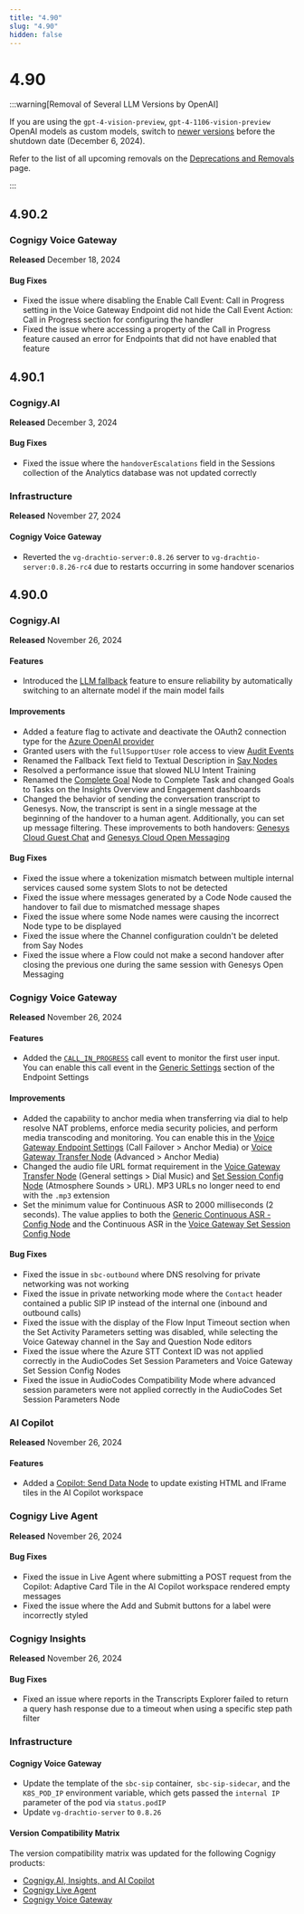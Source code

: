```yaml
---
title: "4.90"
slug: "4.90"
hidden: false
---
```


# 4.90

:::warning[Removal of Several LLM Versions by OpenAI]

  If you are using the `gpt-4-vision-preview`, `gpt-4-1106-vision-preview` OpenAI models as custom models, switch to [newer versions](../ai/empower/llms/model-support-by-feature.mdx) before the shutdown date (December 6, 2024).

  Refer to the list of all upcoming removals on the [Deprecations and Removals](deprecations-and-removals.mdx) page.

:::


## 4.90.2

### Cognigy Voice Gateway

**Released** December 18, 2024

#### Bug Fixes

- Fixed the issue where disabling the Enable Call Event: Call in Progress setting in the Voice Gateway Endpoint did not hide the Call Event Action: Call in Progress section for configuring the handler
- Fixed the issue where accessing a property of the Call in Progress feature caused an error for Endpoints that did not have enabled that feature

## 4.90.1

### Cognigy.AI

**Released** December 3, 2024

#### Bug Fixes

- Fixed the issue where the `handoverEscalations` field in the Sessions collection of the Analytics database was not updated correctly

### Infrastructure

**Released** November 27, 2024

#### Cognigy Voice Gateway

- Reverted the `vg-drachtio-server:0.8.26` server to `vg-drachtio-server:0.8.26-rc4` due to restarts occurring in some handover scenarios

## 4.90.0

### Cognigy.AI

**Released** November 26, 2024

#### Features

- Introduced the [LLM fallback](../ai/empower/llms/fallback.mdx) feature to ensure reliability by automatically switching to an alternate model if the main model fails

#### Improvements

- Added a feature flag to activate and deactivate the OAuth2 connection type for the [Azure OpenAI provider](../ai/empower/llms/providers/microsoft-azure-openai.mdx)
- Granted users with the `fullSupportUser` role access to view [Audit Events](../ai/administer/access/admin-center/audit-events.mdx)
- Renamed the Fallback Text field to Textual Description in [Say Nodes](../ai/build/node-reference/basic/say.mdx)
- Resolved a performance issue that slowed NLU Intent Training
- Renamed the [Complete Goal](../ai/build/node-reference/analytics/complete-task.mdx) Node to Complete Task and changed Goals to Tasks on the Insights Overview and Engagement dashboards
- Changed the behavior of sending the conversation transcript to Genesys. Now, the transcript is sent in a single message at the beginning of the handover to a human agent. Additionally, you can set up message filtering. These improvements to both handovers: [Genesys Cloud Guest Chat](../ai/escalate/handover-reference/genesys-cloud-guest-chat.mdx#) and [Genesys Cloud Open Messaging](../ai/escalate/handover-reference/genesys-cloud-open-messaging.mdx)

#### Bug Fixes

- Fixed the issue where a tokenization mismatch between multiple internal services caused some system Slots to not be detected
- Fixed the issue where messages generated by a Code Node caused the handover to fail due to mismatched message shapes
- Fixed the issue where some Node names were causing the incorrect Node type to be displayed
- Fixed the issue where the Channel configuration couldn't be deleted from Say Nodes
- Fixed the issue where a Flow could not make a second handover after closing the previous one during the same session with Genesys Open Messaging

### Cognigy Voice Gateway

**Released** November 26, 2024

#### Features

- Added the [`CALL_IN_PROGRESS`](../voice-gateway/references/events/CALL_IN_PROGRESS.mdx) call event to monitor the first user input. You can enable this call event in the [Generic Settings](../ai/deploy/endpoint-reference/voice-gateway.mdx#generic-settings) section of the Endpoint Settings

#### Improvements

- Added the capability to anchor media when transferring via dial to help resolve NAT problems, enforce media security policies, and perform media transcoding and monitoring. You can enable this in the [Voice Gateway Endpoint Settings](../ai/deploy/endpoint-reference/voice-gateway.mdx#call-failover) (Call Failover > Anchor Media) or [Voice Gateway Transfer Node](../ai/build/node-reference/voice/voice-gateway/transfer.mdx) (Advanced > Anchor Media)
- Changed the audio file URL format requirement in the [Voice Gateway Transfer Node](../ai/build/node-reference/voice/voice-gateway/transfer.mdx) (General settings > Dial Music) and [Set Session Config Node](../ai/build/node-reference/voice/voice-gateway/parameter-details.mdx) (Atmosphere Sounds > URL). MP3 URLs no longer need to end with the `.mp3` extension
- Set the minimum value for Continuous ASR to 2000 milliseconds (2 seconds). The value applies to both the [Generic Continuous ASR - Config Node](../ai/build/node-reference/voice/generic/continuous-asr-config.mdx) and the Continuous ASR in the [Voice Gateway Set Session Config Node](../ai/build/node-reference/voice/voice-gateway/parameter-details.mdx)

#### Bug Fixes

- Fixed the issue in `sbc-outbound` where DNS resolving for private networking was not working
- Fixed the issue in private networking mode where the `Contact` header contained a public SIP IP instead of the internal one (inbound and outbound calls)
- Fixed the issue with the display of the Flow Input Timeout section when the Set Activity Parameters setting was disabled, while selecting the Voice Gateway channel in the Say and Question Node editors
- Fixed the issue where the Azure STT Context ID was not applied correctly in the AudioCodes Set Session Parameters and Voice Gateway Set Session Config Nodes
- Fixed the issue in AudioCodes Compatibility Mode where advanced session parameters were not applied correctly in the AudioCodes Set Session Parameters Node

### AI Copilot

**Released** November 26, 2024

#### Features

- Added a [Copilot: Send Data Node](../ai/build/node-reference/ai-copilot/send-data.mdx) to update existing HTML and IFrame tiles in the AI Copilot workspace

### Cognigy Live Agent

**Released** November 26, 2024

#### Bug Fixes

- Fixed the issue in Live Agent where submitting a POST request from the Copilot: Adaptive Card Tile in the AI Copilot workspace rendered empty messages
- Fixed the issue where the Add and Submit buttons for a label were incorrectly styled

### Cognigy Insights

**Released** November 26, 2024

#### Bug Fixes

- Fixed an issue where reports in the Transcripts Explorer failed to return a query hash response due to a timeout when using a specific step path filter

### Infrastructure

#### Cognigy Voice Gateway

- Update the template of the `sbc-sip` container,` sbc-sip-sidecar`, and the `K8S_POD_IP` environment variable, which gets passed the `internal IP` parameter of the pod via `status.podIP`
- Update `vg-drachtio-server` to `0.8.26`

#### Version Compatibility Matrix

The version compatibility matrix was updated for the following Cognigy products:

- [Cognigy.AI, Insights, and AI Copilot](../ai/installation/version-compatibility-matrix.mdx)
- [Cognigy Live Agent](../live-agent/installation/deployment/version-compatibility-matrix.mdx)
- [Cognigy Voice Gateway](../voice-gateway/installation/version-compatibility-matrix.mdx)